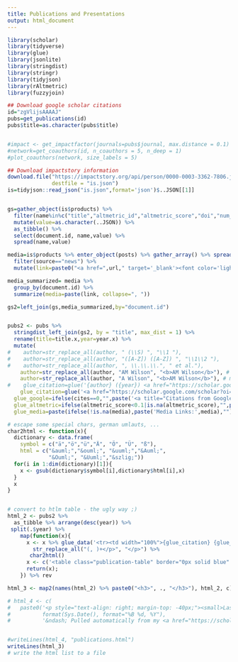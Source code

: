 ```yaml
---
title: Publications and Presentations
output: html_document
---
```

  
```r
library(scholar)
library(tidyverse)
library(glue)
library(jsonlite)
library(stringdist)
library(stringr)
library(tidyjson)
library(rAltmetric)
library(fuzzyjoin)
```

```r
## Download google scholar citations
id="zgVlijsAAAAJ"
pubs=get_publications(id)
pubs$title=as.character(pubs$title)


#impact <- get_impactfactor(journals=pubs$journal, max.distance = 0.1)
#network=get_coauthors(id, n_coauthors = 5, n_deep = 1)
#plot_coauthors(network, size_labels = 5)

## Download impactstory information
download.file("https://impactstory.org/api/person/0000-0003-3362-7806.json",
              destfile = "is.json")
is=tidyjson::read_json("is.json",format='json')$..JSON[[1]]


gs=gather_object(is$products) %>% 
  filter(name%in%c("title","altmetric_id","altmetric_score","doi","num_mentions","num_posts","url","year" )) %>% 
  mutate(value=as.character(..JSON)) %>% 
  as_tibble() %>% 
  select(document.id, name,value) %>% 
  spread(name,value)

media=is$products %>% enter_object(posts) %>% gather_array() %>% spread_all() %>% 
  filter(source=="news") %>% 
  mutate(link=paste0("<a href=",url," target='_blank'><font color='lightblue'>",attribution,"</font></a>"))

media_summarized= media %>% 
  group_by(document.id) %>% 
  summarize(media=paste(link, collapse=", "))

gs2=left_join(gs,media_summarized,by="document.id")


pubs2 <- pubs %>%
  stringdist_left_join(gs2, by = "title", max_dist = 1) %>% 
  rename(title=title.x,year=year.x) %>% 
  mutate(
#    author=str_replace_all(author, " (\\S) ", "\\1 "),
#    author=str_replace_all(author, "([A-Z]) ([A-Z]) ", "\\1\\2 "),
#    author=str_replace_all(author, ", \\.\\.\\.", " et al."),
    author=str_replace_all(author, "AM Wilson", "<b>AM Wilson</b>"), # make my name fat 
    author=str_replace_all(author, "A Wilson", "<b>AM Wilson</b>"), # make my name fat 
#    glue_citation=glue('{author} ({year}) <a href="https://scholar.google.com/scholar?oi=bibs&cluster={cid}&btnI=1&hl=en">{title}</a>, <i>{journal}</i>, {number}.'),
    glue_citation=glue('<a href="https://scholar.google.com/scholar?oi=bibs&cluster={cid}&btnI=1&hl=en"><font color="black">{title}</font></a>, <i>{journal}</i>, {number} ({year}).'),
  glue_google=ifelse(cites==0,"",paste('<a title="Citations from Google Scholar" href="https://scholar.google.com/scholar?oi=bibs&hl=en&cites=',cid,'" target="_blank"><img alt="Google Scholar" src="images/google.png" width="15px"><font color="#4285f4">',cites,' citations; </font></a>')),
  glue_altmetric=ifelse(altmetric_score<0.1|is.na(altmetric_score),"",paste('<a title="Altmetric " href="https://www.altmetric.com/details/{altmetric_id}" target="_blank"><img alt="Altmetric" src="images/altm.png" width="15px"><font color="darkred"> Altmetric Score ',round(as.numeric(altmetric_score),1),'</font></a>')),
  glue_media=paste(ifelse(!is.na(media),paste('Media Links:',media),"")))

# escape some special chars, german umlauts, ...
char2html <- function(x){
  dictionary <- data.frame(
    symbol = c("ä","ö","ü","Ä", "Ö", "Ü", "ß"),
    html = c("&auml;","&ouml;", "&uuml;","&Auml;",
             "&Ouml;", "&Uuml;","&szlig;"))
  for(i in 1:dim(dictionary)[1]){
    x <- gsub(dictionary$symbol[i],dictionary$html[i],x)
  }
  x
}


# convert to htlm table - the ugly way ;)
html_2 <- pubs2 %>%
  as_tibble %>% arrange(desc(year)) %>%
 split(.$year) %>%
    map(function(x){
      x <- x %>% glue_data('<tr><td width="100%">{glue_citation} {glue_google} {glue_altmetric} {glue_media}</td></tr>')         %>%
        str_replace_all("(, )+</p>", "</p>") %>%
       char2html()
      x <- c('<table class="publication-table" border="0px solid blue" cellspacing="0" cellpadding="6" rules="", frame=""><tbody>', x, '</tbody></table>')
      return(x);
    }) %>% rev

html_3 <- map2(names(html_2) %>% paste0("<h3>", ., "</h3>"), html_2, c) %>% unlist

# html_4 <- c(
#   paste0('<p style="text-align: right; margin-top: -40px;"><small>Last updated <i>',
#          format(Sys.Date(), format="%B %d, %Y"),
#          '&ndash; Pulled automatically from my <a href="https://scholar.google.com/citations?hl=en&user=zgVlijsAAAAJ">Google Scholar profile</a>. See <a href="https://thackl.github.io/automatically-update-publications-with-R-scholar">this post</a> for how it works.</small></p>'), html_3)


#writeLines(html_4, "publications.html")
writeLines(html_3)
# write the html list to a file
```
